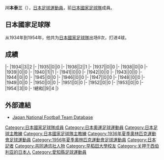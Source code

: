 {{Infobox football biography
|name=川本泰三
|image=
|fullname=川本泰三
|birth_date={{Birth date|1914|1|17}}
|cityofbirth=[[愛知縣|愛知縣]]
|countryofbirth=[[日本|日本]]
|dateofdeath={{Death date and age|1985|9|20|1914|1|17}}
|height=
|position=[[前鋒_(足球)|前鋒]]
|currentclub=
|years=
|clubs=
|caps(goals)=
|nationalyears=1934-1954
|nationalteam=[[日本國家足球隊|日本]]
|nationalcaps(goals)=9 (4)
}}
'''川本泰三'''（{{Bd|1914年|1月17日|1985年|9月20日|Kawamoto Taizou}}），[[日本|日本]][[足球|足球]][[運動員|運動員]]，前[[日本國家足球隊|日本國家足球隊]]成員。

==日本國家足球隊==
从1934年到1954年，他共为[[日本國家足球隊|日本國家足球隊]]出场9次，打进4球。

==成績==
{{Football player national team statistics|JPN}}
|-
|1934||3||2
|-
|1935||0||0
|-
|1936||2||1
|-
|1937||0||0
|-
|1938||0||0
|-
|1939||0||0
|-
|1940||1||1
|-
|1941||0||0
|-
|1942||0||0
|-
|1943||0||0
|-
|1944||0||0
|-
|1945||0||0
|-
|1946||0||0
|-
|1947||0||0
|-
|1948||0||0
|-
|1949||0||0
|-
|1950||0||0
|-
|1951||0||0
|-
|1952||0||0
|-
|1953||0||0
|-
|1954||3||0
|-
!總和||9||4
|}

==外部連結==
{{Reflist}}
*[https://web.archive.org/web/20130922171554/http://www.japannationalfootballteam.com/en/players/kawamoto_taizo.html Japan National Football Team Database]

{{1936年奥运会男子足球日本参赛名单}}
{{1956年奥运会男子足球日本参赛名单}}
{{Japan-sport-bio-stub}}
{{Soccer-player-stub}}

{{DEFAULTSORT:Kawamoto Taizou}}
[[Category:日本國家足球隊成員|Category:日本國家足球隊成員]]
[[Category:日本奧運足球運動員|Category:日本奧運足球運動員]]
[[Category:日本足球主教練|Category:日本足球主教練]]
[[Category:日本國家足球隊主教練|Category:日本國家足球隊主教練]]
[[Category:1936年夏季奧林匹克運動會足球運動員|Category:1936年夏季奧林匹克運動會足球運動員]]
[[Category:1956年夏季奧林匹克運動會足球運動員|Category:1956年夏季奧林匹克運動會足球運動員]]
[[Category:日本記者|Category:日本記者]]
[[Category:共同通讯社人物|Category:共同通讯社人物]]
[[Category:早稻田大學校友|Category:早稻田大學校友]]
[[Category:关押于西伯利亚的日本人|Category:关押于西伯利亚的日本人]]
[[Category:愛知縣足球運動員|Category:愛知縣足球運動員]]